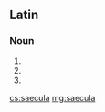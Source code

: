 ==Latin==

===Noun===
{{la-noun-form|saecula}} {{g|n}}

# {{inflection of|saeculum||nom|p|lang=la}}
# {{inflection of|saeculum||acc|p|lang=la}}
# {{inflection of|saeculum||voc|p|lang=la}}

[[cs:saecula]]
[[mg:saecula]]
